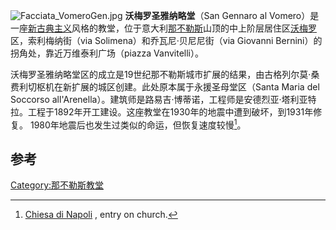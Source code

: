 [[File:Facciata_VomeroGen.jpg|thumb]]
'''沃梅罗圣雅纳略堂'''（San Gennaro al Vomero）是一座[[新古典主义|新古典主义]]风格的教堂，位于意大利[[那不勒斯|那不勒斯]]山顶的中上阶层居住区[[沃梅罗|沃梅罗]]区，索利梅纳街（via Solimena）和乔瓦尼·贝尼尼街（via Giovanni Bernini）的拐角处，靠近万维泰利广场（piazza Vanvitelli）。

沃梅罗圣雅纳略堂区的成立是19世纪那不勒斯城市扩展的结果，由古格列尔莫·桑费利切枢机在新扩展的城区创建。此处原本属于永援圣母堂区（Santa Maria del Soccorso all'Arenella）。建筑师是路易吉·博蒂诺，工程师是安德烈亚·塔利亚特拉。工程于1892年开工建设。这座教堂在1930年的地震中遭到破坏，到1931年修复。 1980年地震后也发生过类似的命运，但恢复速度较慢<ref>[http://www.chiesadinapoli.it/napoli/allegati/23271/SAN%20GENNARO_Vomero.pdf Chiesa di Napoli] {{Wayback|url=http://www.chiesadinapoli.it/napoli/allegati/23271/SAN%20GENNARO_Vomero.pdf |date=20160304054116 }}, entry on church.</ref>。

==参考==
{{Reflist}}
{{coord|40.844933|14.231288|display=title}}
[[Category:那不勒斯教堂|Category:那不勒斯教堂]]